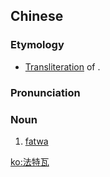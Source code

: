 ==Chinese==
{{zh-forms}}

===Etymology===
* [[transliteration|Transliteration]] of {{etyl|ar|zh}} {{m|ar|فَتْوَى}}.

===Pronunciation===
{{zh-pron
|m=fǎtéwǎ
|cat=n
}}

===Noun===
{{zh-noun}}

# [[fatwa]]

[[ko:法特瓦]]